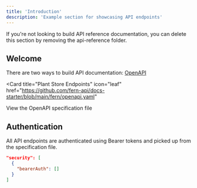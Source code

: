 ```yaml
---
title: 'Introduction'
description: 'Example section for showcasing API endpoints'
---
```


<Note>
  If you're not looking to build API reference documentation, you can delete
  this section by removing the api-reference folder.
</Note>

## Welcome

There are two ways to build API documentation: [OpenAPI](https://buildwithfern.com/learn/docs/api-references/generate-api-ref)

<Card
  title="Plant Store Endpoints"
  icon="leaf"
  href="https://github.com/fern-api/docs-starter/blob/main/fern/openapi.yaml"
>
  View the OpenAPI specification file
</Card>

## Authentication

All API endpoints are authenticated using Bearer tokens and picked up from the specification file.

```json
"security": [
  {
    "bearerAuth": []
  }
]
```
